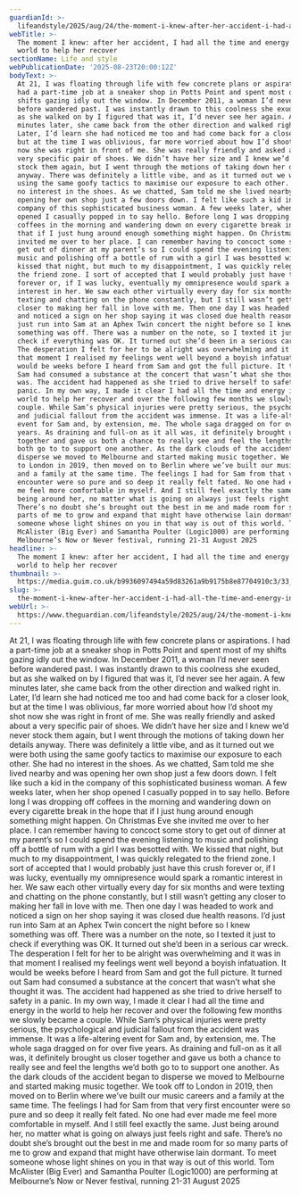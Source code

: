 ```yaml
---
guardianId: >-
  lifeandstyle/2025/aug/24/the-moment-i-knew-after-her-accident-i-had-all-the-time-and-energy-in-the-world-to-help-her-recover
webTitle: >-
  The moment I knew: after her accident, I had all the time and energy in the
  world to help her recover 
sectionName: Life and style
webPublicationDate: '2025-08-23T20:00:12Z'
bodyText: >-
  At 21, I was floating through life with few concrete plans or aspirations. I
  had a part-time job at a sneaker shop in Potts Point and spent most of my
  shifts gazing idly out the window. In December 2011, a woman I’d never seen
  before wandered past. I was instantly drawn to this coolness she exuded, but
  as she walked on by I figured that was it, I’d never see her again. A few
  minutes later, she came back from the other direction and walked right in.
  Later, I’d learn she had noticed me too and had come back for a closer look,
  but at the time I was oblivious, far more worried about how I’d shoot my shot
  now she was right in front of me. She was really friendly and asked about a
  very specific pair of shoes. We didn’t have her size and I knew we’d never
  stock them again, but I went through the motions of taking down her details
  anyway. There was definitely a little vibe, and as it turned out we were both
  using the same goofy tactics to maximise our exposure to each other. She had
  no interest in the shoes. As we chatted, Sam told me she lived nearby and was
  opening her own shop just a few doors down. I felt like such a kid in the
  company of this sophisticated business woman. A few weeks later, when her shop
  opened I casually popped in to say hello. Before long I was dropping off
  coffees in the morning and wandering down on every cigarette break in the hope
  that if I just hung around enough something might happen. On Christmas Eve she
  invited me over to her place. I can remember having to concoct some story to
  get out of dinner at my parent’s so I could spend the evening listening to
  music and polishing off a bottle of rum with a girl I was besotted with. We
  kissed that night, but much to my disappointment, I was quickly relegated to
  the friend zone. I sort of accepted that I would probably just have this crush
  forever or, if I was lucky, eventually my omnipresence would spark a romantic
  interest in her. We saw each other virtually every day for six months and were
  texting and chatting on the phone constantly, but I still wasn’t getting any
  closer to making her fall in love with me. Then one day I was headed to work
  and noticed a sign on her shop saying it was closed due health reasons. I’d
  just run into Sam at an Aphex Twin concert the night before so I knew
  something was off. There was a number on the note, so I texted it just to
  check if everything was OK. It turned out she’d been in a serious car wreck.
  The desperation I felt for her to be alright was overwhelming and it was in
  that moment I realised my feelings went well beyond a boyish infatuation. It
  would be weeks before I heard from Sam and got the full picture. It turned out
  Sam had consumed a substance at the concert that wasn’t what she thought it
  was. The accident had happened as she tried to drive herself to safety in a
  panic. In my own way, I made it clear I had all the time and energy in the
  world to help her recover and over the following few months we slowly became a
  couple. While Sam’s physical injuries were pretty serious, the psychological
  and judicial fallout from the accident was immense. It was a life-altering
  event for Sam and, by extension, me. The whole saga dragged on for over five
  years. As draining and full-on as it all was, it definitely brought us closer
  together and gave us both a chance to really see and feel the lengths we’d
  both go to to support one another. As the dark clouds of the accident began to
  disperse we moved to Melbourne and started making music together. We took off
  to London in 2019, then moved on to Berlin where we’ve built our music careers
  and a family at the same time. The feelings I had for Sam from that very first
  encounter were so pure and so deep it really felt fated. No one had ever made
  me feel more comfortable in myself. And I still feel exactly the same. Just
  being around her, no matter what is going on always just feels right and safe.
  There’s no doubt she’s brought out the best in me and made room for so many
  parts of me to grow and expand that might have otherwise lain dormant. To meet
  someone whose light shines on you in that way is out of this world. Tom
  McAlister (Big Ever) and Samantha Poulter (Logic1000) are performing at
  Melbourne’s Now or Never festival, running 21-31 August 2025
headline: >-
  The moment I knew: after her accident, I had all the time and energy in the
  world to help her recover 
thumbnail: >-
  https://media.guim.co.uk/b9936097494a59d83261a9b9175b8e87704910c3/33_0_2935_2348/500.jpg
slug: >-
  the-moment-i-knew-after-her-accident-i-had-all-the-time-and-energy-in-the-world-to-help-her-recover
webUrl: >-
  https://www.theguardian.com/lifeandstyle/2025/aug/24/the-moment-i-knew-after-her-accident-i-had-all-the-time-and-energy-in-the-world-to-help-her-recover
---
```

At 21, I was floating through life with few concrete plans or aspirations. I had a part-time job at a sneaker shop in Potts Point and spent most of my shifts gazing idly out the window. In December 2011, a woman I’d never seen before wandered past. I was instantly drawn to this coolness she exuded, but as she walked on by I figured that was it, I’d never see her again. A few minutes later, she came back from the other direction and walked right in. Later, I’d learn she had noticed me too and had come back for a closer look, but at the time I was oblivious, far more worried about how I’d shoot my shot now she was right in front of me. She was really friendly and asked about a very specific pair of shoes. We didn’t have her size and I knew we’d never stock them again, but I went through the motions of taking down her details anyway. There was definitely a little vibe, and as it turned out we were both using the same goofy tactics to maximise our exposure to each other. She had no interest in the shoes. As we chatted, Sam told me she lived nearby and was opening her own shop just a few doors down. I felt like such a kid in the company of this sophisticated business woman. A few weeks later, when her shop opened I casually popped in to say hello. Before long I was dropping off coffees in the morning and wandering down on every cigarette break in the hope that if I just hung around enough something might happen. On Christmas Eve she invited me over to her place. I can remember having to concoct some story to get out of dinner at my parent’s so I could spend the evening listening to music and polishing off a bottle of rum with a girl I was besotted with. We kissed that night, but much to my disappointment, I was quickly relegated to the friend zone. I sort of accepted that I would probably just have this crush forever or, if I was lucky, eventually my omnipresence would spark a romantic interest in her. We saw each other virtually every day for six months and were texting and chatting on the phone constantly, but I still wasn’t getting any closer to making her fall in love with me. Then one day I was headed to work and noticed a sign on her shop saying it was closed due health reasons. I’d just run into Sam at an Aphex Twin concert the night before so I knew something was off. There was a number on the note, so I texted it just to check if everything was OK. It turned out she’d been in a serious car wreck. The desperation I felt for her to be alright was overwhelming and it was in that moment I realised my feelings went well beyond a boyish infatuation. It would be weeks before I heard from Sam and got the full picture. It turned out Sam had consumed a substance at the concert that wasn’t what she thought it was. The accident had happened as she tried to drive herself to safety in a panic. In my own way, I made it clear I had all the time and energy in the world to help her recover and over the following few months we slowly became a couple. While Sam’s physical injuries were pretty serious, the psychological and judicial fallout from the accident was immense. It was a life-altering event for Sam and, by extension, me. The whole saga dragged on for over five years. As draining and full-on as it all was, it definitely brought us closer together and gave us both a chance to really see and feel the lengths we’d both go to to support one another. As the dark clouds of the accident began to disperse we moved to Melbourne and started making music together. We took off to London in 2019, then moved on to Berlin where we’ve built our music careers and a family at the same time. The feelings I had for Sam from that very first encounter were so pure and so deep it really felt fated. No one had ever made me feel more comfortable in myself. And I still feel exactly the same. Just being around her, no matter what is going on always just feels right and safe. There’s no doubt she’s brought out the best in me and made room for so many parts of me to grow and expand that might have otherwise lain dormant. To meet someone whose light shines on you in that way is out of this world. Tom McAlister (Big Ever) and Samantha Poulter (Logic1000) are performing at Melbourne’s Now or Never festival, running 21-31 August 2025
